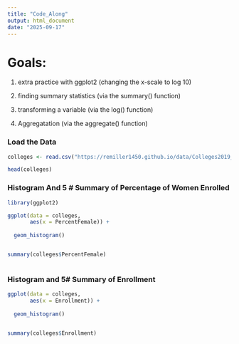 ```yaml
---
title: "Code_Along"
output: html_document
date: "2025-09-17"
---
```

# Goals:

1. extra practice with ggplot2 (changing the x-scale to log 10)

2. finding summary statistics (via the summary() function)

3. transforming a variable (via the log() function)

4. Aggregatation (via the aggregate() function)

### Load the Data 

```r

colleges <- read.csv("https://remiller1450.github.io/data/Colleges2019_Complete.csv")

head(colleges)
```



### Histogram And 5 \# Summary of Percentage of Women Enrolled

```r
library(ggplot2)

ggplot(data = colleges,
       aes(x = PercentFemale)) +
  
  geom_histogram()


summary(colleges$PercentFemale)
  
```



### Histogram and 5\# Summary of Enrollment

```r

ggplot(data = colleges,
       aes(x = Enrollment)) +
  
  geom_histogram()


summary(colleges$Enrollment)
  
```


